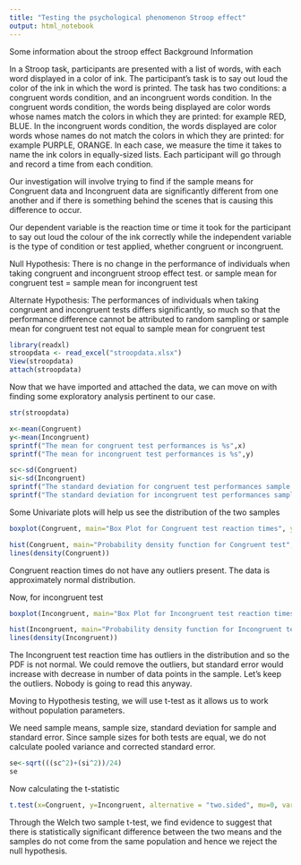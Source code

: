 ---
title: "Testing the psychological phenomenon Stroop effect"
output: html_notebook
---

Some information about the stroop effect
Background Information

In a Stroop task, participants are presented with a list of words, with each word displayed in a color of ink. The participant’s task is to say out loud the color of the ink in which the word is printed. The task has two conditions: a congruent words condition, and an incongruent words condition. In the congruent words condition, the words being displayed are color words whose names match the colors in which they are printed: for example RED, BLUE. In the incongruent words condition, the words displayed are color words whose names do not match the colors in which they are printed: for example PURPLE, ORANGE. In each case, we measure the time it takes to name the ink colors in equally-sized lists. Each participant will go through and record a time from each condition.

Our investigation will involve trying to find if the sample means for Congruent data and Incongruent data are significantly different from one another and if there is something behind the scenes that is causing this difference to occur.

Our dependent variable is the reaction time or time it took for the participant to say out loud the colour of the ink correctly while the independent variable is the type of condition or test applied, whether congruent or incongruent.

Null Hypothesis: There is no change in the performance of individuals when taking congruent and incongruent stroop effect test.
or 
sample mean for congruent test = sample mean for incongruent test


Alternate Hypothesis: The performances of individuals when taking congruent and incongruent tests differs significantly, so much so that the performance difference cannot be attributed to random sampling 
or
sample mean for congruent test not equal to sample mean for congruent test

```{r}
library(readxl)
stroopdata <- read_excel("stroopdata.xlsx")
View(stroopdata)
attach(stroopdata)
```

Now that we have imported and attached the data, we can move on with finding some exploratory analysis pertinent to our case.


```{r}
str(stroopdata)
```


```{r}
x<-mean(Congruent)
y<-mean(Incongruent)
sprintf("The mean for congruent test performances is %s",x)
sprintf("The mean for incongruent test performances is %s",y)
```
```{r}
sc<-sd(Congruent)
si<-sd(Incongruent)
sprintf("The standard deviation for congruent test performances sample is %s",sc)
sprintf("The standard deviation for incongruent test performances sample is %s",si)
```

Some Univariate plots will help us see the distribution of the two samples

```{r}
boxplot(Congruent, main="Box Plot for Congruent test reaction times", ylab="Reaction Times",las=1)
```
```{r}
hist(Congruent, main="Probability density function for Congruent test", breaks = seq(5,25,2), xlab = "congruent test reaction times",probability = TRUE)
lines(density(Congruent))
```
Congruent reaction times do not have any outliers present. The data is approximately normal distribution.

Now, for incongruent test
```{r}
boxplot(Incongruent, main="Box Plot for Incongruent test reaction times", ylab="Reaction Times",las=1)
```
```{r}
hist(Incongruent, main="Probability density function for Incongruent test", breaks = seq(10,40,5), xlab = "Incongruent test reaction times",probability = TRUE)
lines(density(Incongruent))
```
The Incongruent test reaction time has outliers in the distribution and so the PDF is not normal. We could remove the outliers, but standard error would increase with decrease in number of data points in the sample. Let's keep the outliers. Nobody is going to read this anyway.

Moving to Hypothesis testing, we will use t-test as it allows us to work without population parameters.

We need sample means, sample size, standard deviation for sample and standard error. Since sample sizes for both tests are equal, we do not calculate pooled variance and corrected standard error.

```{r}
se<-sqrt(((sc^2)+(si^2))/24)
se
```

Now calculating the t-statistic

```{r}
t.test(x=Congruent, y=Incongruent, alternative = "two.sided", mu=0, var.equal = FALSE, conf.level = 0.95)
```

Through the Welch two sample t-test, we find evidence to suggest that there is statistically significant difference between the two means and the samples do not come from the same population and hence we reject the null hypothesis.